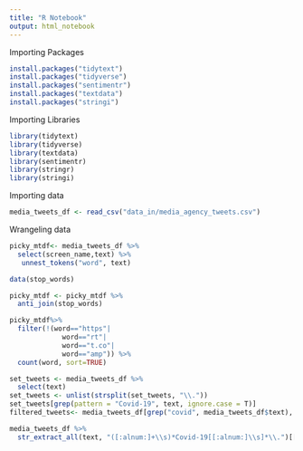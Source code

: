 ```yaml
---
title: "R Notebook"
output: html_notebook
---
```

Importing Packages
```r
install.packages("tidytext")
install.packages("tidyverse")
install.packages("sentimentr")
install.packages("textdata")
install.packages("stringi")
```

Importing Libraries
```r
library(tidytext)
library(tidyverse)
library(textdata)
library(sentimentr)
library(stringr)
library(stringi)
```
Importing data
```r
media_tweets_df <- read_csv("data_in/media_agency_tweets.csv")
```

Wrangeling data
```r
picky_mtdf<- media_tweets_df %>%
  select(screen_name,text) %>%
   unnest_tokens("word", text)

data(stop_words)

picky_mtdf <- picky_mtdf %>%
  anti_join(stop_words)

picky_mtdf%>%
  filter(!(word=="https"|
             word=="rt"|
             word=="t.co"|
             word=="amp")) %>%
  count(word, sort=TRUE)
```

```r
set_tweets <- media_tweets_df %>%
  select(text)
set_tweets <- unlist(strsplit(set_tweets, "\\."))
set_tweets[grep(pattern = "Covid-19", text, ignore.case = T)]
filtered_tweets<- media_tweets_df[grep("covid", media_tweets_df$text), ignore.case = TRUE]
```

```r
media_tweets_df %>%
  str_extract_all(text, "([:alnum:]+\\s)*Covid-19[[:alnum:]\\s]*\\.")[[1]]
```

